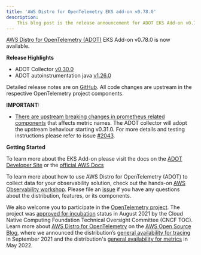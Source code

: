 ```yaml
---
title: 'AWS Distro for OpenTelemetry EKS add-on v0.78.0'
description:
    This blog post is the release announcement for ADOT EKS Add-on v0.78.0
---
```



<SectionSeparator />

[AWS Distro for OpenTelemetry (ADOT)](https://aws-otel.github.io/) EKS Add-on v0.78.0 is now available.

<SectionSeparator />

**Release Highlights**

* ADOT Collector [v0.30.0](https://github.com/aws-observability/aws-otel-collector/releases/tag/v0.30.0)
* ADOT autoinstrumentation java [v1.26.0](https://github.com/aws-observability/aws-otel-java-instrumentation/releases/tag/v1.26.0)

Detailed release notes are on [GitHub](https://github.com/aws-observability/aws-otel-collector/releases).
All code changes are upstream in the respective OpenTelemetry project components.

**IMPORTANT:**

* [There are upstream breaking changes in prometheus related components](https://github.com/open-telemetry/opentelemetry-collector-contrib/releases/tag/v0.76.3) that affects metric names. 
The ADOT collector will adopt the upstream behaviour starting v0.31.0. For more details and testing instructions please refer to issue [#2043](https://github.com/aws-observability/aws-otel-collector/issues/2043).

**Getting Started**

To learn more about the EKS Add-on please visit the docs on the [ADOT Developer Site](https://aws-otel.github.io/docs/getting-started/adot-eks-add-on) or 
the [official AWS Docs](https://docs.aws.amazon.com/eks/latest/userguide/opentelemetry.html)

To learn more about how to use AWS Distro for OpenTelemetry (ADOT) to collect data for your observability solution,
check out the hands-on [AWS Observability workshop](https://observability.workshop.aws/en/adot.html).
Please file an [issue](https://github.com/aws-observability/aws-otel-community/issues) if you have any
questions about the distribution, features, or its components.

We also welcome you to participate in the [OpenTelemetry project](https://github.com/open-telemetry).
The project was [approved for incubation](https://www.cncf.io/blog/2021/08/26/opentelemetry-becomes-a-cncf-incubating-project/) status
in August 2021 by the Cloud Native Computing Foundation Technical Oversight Committee (CNCF TOC). Learn more about
[AWS Distro for OpenTelemetry](https://aws.amazon.com/blogs/opensource/category/management-tools/aws-distro-for-opentelemetry/) on the
[AWS Open Source Blog](https://aws.amazon.com/blogs/opensource/category/management-tools/aws-distro-for-opentelemetry/), where we announced
the distribution’s [general availability for tracing](https://aws.amazon.com/blogs/opensource/aws-distro-for-opentelemetry-is-now-ga-for-tracing/) in September 2021 
and the distribution's [general availability for metrics](https://aws.amazon.com/blogs/opensource/aws-distro-for-opentelemetry-is-now-generally-available-for-metrics/) in May 2022.
